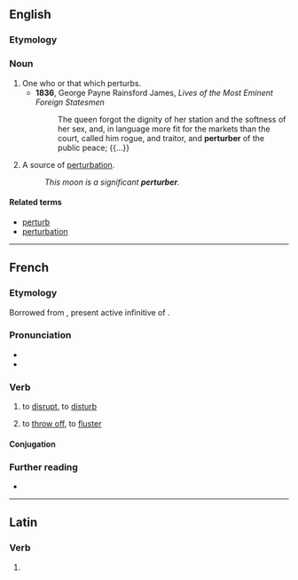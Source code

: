 ==English==

===Etymology===
{{suffix|perturb|er|lang=en}}

===Noun===
{{en-noun}}

# One who or that which perturbs.
#* '''1836''', George Payne Rainsford James, ''Lives of the Most Eminent Foreign Statesmen''
#*: The queen forgot the dignity of her station and the softness of her sex, and, in language more fit for the markets than the court, called him rogue, and traitor, and '''perturber''' of the public peace; {{...}}
# {{lb|en|physics}} A source of [[perturbation]].
#: ''This moon is a significant '''perturber'''.''

====Related terms====
* [[perturb]]
* [[perturbation]]

----

==French==

===Etymology===
Borrowed from {{bor|fr|la|perturbāre}}, present active infinitive of {{m|la|perturbō}}.

===Pronunciation===
* {{fr-IPA}}
* {{audio|Fr-perturber.ogg|perturber|lang=fr}}

===Verb===
{{fr-verb}}

# {{lb|fr|transitive}} to [[disrupt]], to [[disturb]]
# {{lb|fr|transitive}} to [[throw off]], to [[fluster]]

====Conjugation====
{{fr-conj-auto}}

===Further reading===
* {{R:TLFi}}

----

==Latin==

===Verb===
{{la-verb-form|perturber}}

# {{inflection of|perturbō||1|s|pres|pasv|subj|lang=la}}